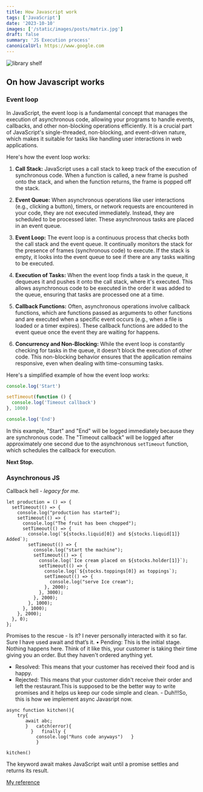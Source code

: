 ```yaml
---
title: How Javascript work
tags: ['JavaScript']
date: '2023-10-10'
images: ['/static/images/posts/matrix.jpg']
draft: false
summary: 'JS Execution process'
canonicalUrl: https://www.google.com
---
```


<Image
  className="w-full rounded-xl"
  alt="library shelf"
  src="/static/images/posts/loop.png"
  width={450}
  height={250}
/>

<TOCInline toc={props.toc} asDisclosure toHeading={3} />

## On how Javascript works

### Event loop

In JavaScript, the event loop is a fundamental concept that manages the execution of asynchronous code, allowing your programs to handle events, callbacks, and other non-blocking operations efficiently. It is a crucial part of JavaScript's single-threaded, non-blocking, and event-driven nature, which makes it suitable for tasks like handling user interactions in web applications.

Here's how the event loop works:

1. **Call Stack:** JavaScript uses a call stack to keep track of the execution of synchronous code. When a function is called, a new frame is pushed onto the stack, and when the function returns, the frame is popped off the stack.

2. **Event Queue:** When asynchronous operations like user interactions (e.g., clicking a button), timers, or network requests are encountered in your code, they are not executed immediately. Instead, they are scheduled to be processed later. These asynchronous tasks are placed in an event queue.

3. **Event Loop:** The event loop is a continuous process that checks both the call stack and the event queue. It continually monitors the stack for the presence of frames (synchronous code) to execute. If the stack is empty, it looks into the event queue to see if there are any tasks waiting to be executed.

4. **Execution of Tasks:** When the event loop finds a task in the queue, it dequeues it and pushes it onto the call stack, where it's executed. This allows asynchronous code to be executed in the order it was added to the queue, ensuring that tasks are processed one at a time.

5. **Callback Functions:** Often, asynchronous operations involve callback functions, which are functions passed as arguments to other functions and are executed when a specific event occurs (e.g., when a file is loaded or a timer expires). These callback functions are added to the event queue once the event they are waiting for happens.

6. **Concurrency and Non-Blocking:** While the event loop is constantly checking for tasks in the queue, it doesn't block the execution of other code. This non-blocking behavior ensures that the application remains responsive, even when dealing with time-consuming tasks.

Here's a simplified example of how the event loop works:

```javascript
console.log('Start')

setTimeout(function () {
  console.log('Timeout callback')
}, 1000)

console.log('End')
```

In this example, "Start" and "End" will be logged immediately because they are synchronous code. The "Timeout callback" will be logged after approximately one second due to the asynchronous `setTimeout` function, which schedules the callback for execution.

**Next Stop.**

### Asynchronous JS

Callback hell - _legacy for me._

```
let production = () => {
  setTimeout(() => {
    console.log("production has started");
    setTimeout(() => {
      console.log("The fruit has been chopped");
      setTimeout(() => {
        console.log(`${stocks.liquid[0]} and ${stocks.liquid[1]} Added`);
        setTimeout(() => {
          console.log("start the machine");
          setTimeout(() => {
            console.log(`Ice cream placed on ${stocks.holder[1]}`);
            setTimeout(() => {
              console.log(`${stocks.toppings[0]} as toppings`);
              setTimeout(() => {
                console.log("serve Ice cream");
              }, 2000);
            }, 3000);
          }, 2000);
        }, 1000);
      }, 1000);
    }, 2000);
  }, 0);
};

```

Promises to the rescue - Is it? I never personally interacted with it so far. Sure I have used await and that’s it. • Pending: This is the initial stage. Nothing happens here. Think of it like this, your customer is taking their time giving you an order. But they haven't ordered anything yet.

- Resolved: This means that your customer has received their food and is happy.
- Rejected: This means that your customer didn't receive their order and left the restaurant.This is supposed to be the better way to write promises and it helps us keep our code simple and clean. - Duh!!!So, this is how we implement async Javasript now.

```
async function kitchen(){
    try{
       await abc;
       }   catch(error){
         }   finally {
           console.log("Runs code anyways")   }
           }

kitchen()
```

The keyword await makes JavaScript wait until a promise settles and returns its result.

[My reference](https://www.freecodecamp.org/news/javascript-async-await-tutorial-learn-callbacks-promises-async-await-by-making-icecream/)

